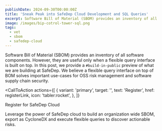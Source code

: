 ```yaml
---
publishDate: 2024-09-30T00:00:00Z
title: 'Sneak Peak into SafeDep Cloud Development and SQL Queries'
excerpt: Software Bill of Material (SBOM) provides an inventory of all software components. However, they are useful only when a flexible query interface is built on top.
image: /images/bip-cotrol-tower-sql.png
tags:
  - vet
  - sbom
  - safedep-cloud
---
```



Software Bill of Material (SBOM) provides an inventory of all software components. However, they are useful only when a flexible query interface is built on top. In this post, we provide a `#build-in-public` preview of what we are building at SafeDep. We believe a flexible query interface on top of BOM solves important use-cases for OSS risk management and software supply chain security.


<YouTube id="https://youtu.be/u3dFwMbGUEk" />

<CallToAction
    actions={[
      {
        variant: 'primary',
        target: '',
        text: 'Register',
        href: registerLink,
        icon: 'tabler:rocket',
      },
    ]}
  >
  <Fragment slot="title">Register for SafeDep Cloud</Fragment>

  <Fragment slot="subtitle">
    Leverage the power of SafeDep cloud to build an organization wide SBOM, export as CycloneDX and execute flexible queries to discover actionable risks.
  </Fragment>
</CallToAction>